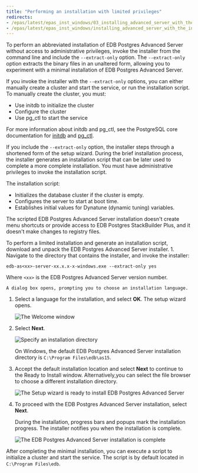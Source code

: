 ```yaml
---
title: "Performing an installation with limited privileges"
redirects:
- /epas/latest/epas_inst_windows/03_installing_advanced_server_with_the_interactive_installer/02_invoking_the_graphical_installer_from_the_command_line/02_performing_an_installation_with_limited_privileges/
- /epas/latest/epas_inst_windows/installing_advanced_server_with_the_interactive_installer/invoking_the_graphical_installer_from_the_command_line/performing_an_installation_with_limited_privileges/
---
```


<div id="performing_an_installation_with_limited_privileges" class="registered_link"></div>

To perform an abbreviated installation of EDB Postgres Advanced Server without access to administrative privileges, invoke the installer from the command line and include the `--extract-only` option. The `--extract-only` option extracts the binary files in an unaltered form, allowing you to experiment with a minimal installation of EDB Postgres Advanced Server.

If you invoke the installer with the `--extract-only` options, you can either manually create a cluster and start the service, or run the installation script. To manually create the cluster, you must:

-   Use initdb to initialize the cluster
-   Configure the cluster
-   Use pg_ctl to start the service

For more information about initdb and pg_ctl, see the PostgreSQL core documentation for [initdb](https://www.postgresql.org/docs/current/static/app-initdb.html) and [pg_ctl](https://www.postgresql.org/docs/current/static/app-pg-ctl.html).

If you include the `--extract-only` option, the installer steps through a shortened form of the setup wizard. During the brief installation process, the installer generates an installation script that can be later used to complete a more complete installation. You must have administrative privileges to invoke the installation script.

The installation script:

-   Initializes the database cluster if the cluster is empty.
-   Configures the server to start at boot time.
-   Establishes initial values for Dynatune (dynamic tuning) variables.

The scripted EDB Postgres Advanced Server installation doesn't create menu shortcuts or provide access to EDB Postgres StackBuilder Plus, and it doesn't make changes to registry files.

To perform a limited installation and generate an installation script, download and unpack the EDB Postgres Advanced Server installer. 1. Navigate to the directory that contains the installer, and invoke the installer:

```text
edb-as<xx>-server-xx.x.x-x-windows.exe --extract-only yes
```

Where `<xx>` is the EDB Postgres Advanced Server version number.

    A dialog box opens, prompting you to choose an installation language. 
    
1. Select a language for the installation, and select **OK**. The setup wizard opens.

    ![The Welcome window](../../../../images/advanced_server_installer_welcome.png)

1. Select **Next**.

    ![Specify an installation directory](../../../../images/installation_directory.png)

    On Windows, the default EDB Postgres Advanced Server installation directory is `C:\Program Files\edb\as15`.

1. Accept the default installation location and select **Next** to continue to the Ready to Install window. Alternatively,you can select the file browser to choose a different installation directory.

    ![The Setup wizard is ready to install EDB Postgres Advanced Server](../../../../images/ready_to_install.png)

1. To proceed with the EDB Postgres Advanced Server installation, select **Next**. 

    During the installation, progress bars and popups mark the installation progress. The installer notifies you when the installation is complete.

    ![The EDB Postgres Advanced Server installation is complete](../../../../images/advanced_server_installation_completion.png)

After completing the minimal installation, you can execute a script to initialize a cluster and start the service. The script is by default located in `C:\Program Files\edb`.
